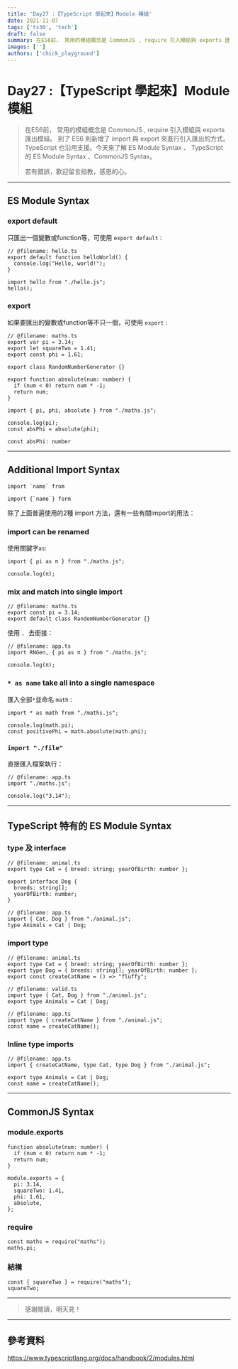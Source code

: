 ```yaml
---
title: 'Day27 :【TypeScript 學起來】Module 模組'
date: 2021-11-07
tags: ['ts30', 'tech']
draft: false
summary: 在ES6前， 常用的模組概念是 CommonJS , require 引入模組與 exports 匯出模組。
images: ['']
authors: ['chick_playground']
---
```


# Day27 :【TypeScript 學起來】Module 模組

> 在ES6前， 常用的模組概念是 CommonJS , require 引入模組與 exports 匯出模組。 到了 ES6 則新增了 import 與 export 來進行引入匯出的方式。TypeScript 也沿用支援。今天來了解 ES Module Syntax 、 TypeScript 的 ES Module Syntax 、CommonJS Syntax。
>
> 若有錯誤，歡迎留言指教，感恩的心。

---

## ES Module Syntax

### export default

只匯出一個變數或function等，可使用 `export default` :

```typescript=
// @filename: hello.ts
export default function helloWorld() {
  console.log("Hello, world!");
}
```

```typescript=
import hello from "./hello.js";
hello();
```

### export

如果要匯出的變數或function等不只一個，可使用 `export` :

```typescript=
// @filename: maths.ts
export var pi = 3.14;
export let squareTwo = 1.41;
export const phi = 1.61;

export class RandomNumberGenerator {}

export function absolute(num: number) {
  if (num < 0) return num * -1;
  return num;
}
```

```typescript=
import { pi, phi, absolute } from "./maths.js";

console.log(pi);
const absPhi = absolute(phi);

const absPhi: number
```

---

## Additional Import Syntax

```
import `name` from

import {`name`} form

```

除了上面普遍使用的2種 import 方法，還有一些有關import的用法：

### import can be renamed

使用關鍵字`as`:

```typescript=
import { pi as π } from "./maths.js";

console.log(π);
```

### mix and match into single import

```typescript=
// @filename: maths.ts
export const pi = 3.14;
export default class RandomNumberGenerator {}

```

使用 `，` 去銜接：

```typescript=
// @filename: app.ts
import RNGen, { pi as π } from "./maths.js";

console.log(π);
```

### `* as name` take all into a single namespace

匯入全部`*`並命名 `math` :

```typescript=
import * as math from "./maths.js";

console.log(math.pi);
const positivePhi = math.absolute(math.phi);

```

### `import "./file"`

直接匯入檔案執行：

```typescript=
// @filename: app.ts
import "./maths.js";

console.log("3.14");
```

---

## TypeScript 特有的 ES Module Syntax

### type 及 interface

```typescript=
// @filename: animal.ts
export type Cat = { breed: string; yearOfBirth: number };

export interface Dog {
  breeds: string[];
  yearOfBirth: number;
}

// @filename: app.ts
import { Cat, Dog } from "./animal.js";
type Animals = Cat | Dog;

```

### import type

```typescript=
// @filename: animal.ts
export type Cat = { breed: string; yearOfBirth: number };
export type Dog = { breeds: string[]; yearOfBirth: number };
export const createCatName = () => "fluffy";

// @filename: valid.ts
import type { Cat, Dog } from "./animal.js";
export type Animals = Cat | Dog;

// @filename: app.ts
import type { createCatName } from "./animal.js";
const name = createCatName();
```

### Inline type imports

```typescript=
// @filename: app.ts
import { createCatName, type Cat, type Dog } from "./animal.js";

export type Animals = Cat | Dog;
const name = createCatName();
```

---

## CommonJS Syntax

### module.exports

```typescript=
function absolute(num: number) {
  if (num < 0) return num * -1;
  return num;
}

module.exports = {
  pi: 3.14,
  squareTwo: 1.41,
  phi: 1.61,
  absolute,
};
```

### require

```typescript=
const maths = require("maths");
maths.pi;
```

### 結構

```typescript=
const { squareTwo } = require("maths");
squareTwo;
```

---

> 感謝閱讀，明天見！

---

## 參考資料

https://www.typescriptlang.org/docs/handbook/2/modules.html
